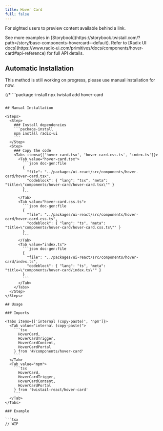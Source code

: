 ```yaml
---
title: Hover Card
full: false
---
```


For sighted users to preview content available behind a link.

<Callout type='info'>
  See more examples in [Storybook](https://storybook.twistail.com/?path=/story/base-components-hovercard--default).
  Refer to [Radix UI docs](https://www.radix-ui.com/primitives/docs/components/hover-card#api-reference) for full API details.
</Callout>

## Automatic Installation

<Callout type='warn'>
  This method is still working on progress, please use manual installation for now.
</Callout>

{/* ```package-install
npx twistail add hover-card
``` */}

## Manual Installation

<Steps>
  <Step>
    ### Install dependencies
    ```package-install
    npm install radix-ui
    ```
  </Step>
  <Step>
    ### Copy the code
    <Tabs items={['hover-card.tsx', 'hover-card.css.ts', 'index.ts']}>
      <Tab value="hover-card.tsx">
        ```json doc-gen:file
        {
          "file": "../packages/ui-react/src/components/hover-card/hover-card.tsx",
          "codeblock": { "lang": "tsx", "meta": "title=\"components/hover-card/hover-card.tsx\"" }
        }
        ```
      </Tab>
      <Tab value="hover-card.css.ts">
        ```json doc-gen:file
        {
          "file": "../packages/ui-react/src/components/hover-card/hover-card.css.ts",
          "codeblock": { "lang": "ts", "meta": "title=\"components/hover-card/hover-card.css.ts\"" }
        }
        ```
      </Tab>
      <Tab value="index.ts">
        ```json doc-gen:file
        {
          "file": "../packages/ui-react/src/components/hover-card/index.ts",
          "codeblock": { "lang": "ts", "meta": "title=\"components/hover-card/index.ts\"" }
        }
        ```
      </Tab>
    </Tabs>
  </Step>
</Steps>

## Usage

### Imports

<Tabs items={['internal (copy-paste)', 'npm']}>
  <Tab value="internal (copy-paste)">
    ```tsx
      HoverCard,
      HoverCardTrigger,
      HoverCardContent,
      HoverCardPortal
    } from '#/components/hover-card'
    ```
  </Tab>
  <Tab value="npm">
    ```tsx
      HoverCard,
      HoverCardTrigger,
      HoverCardContent,
      HoverCardPortal
    } from 'twistail-react/hover-card'
    ```
  </Tab>
</Tabs>

### Example

```tsx
// WIP
```
